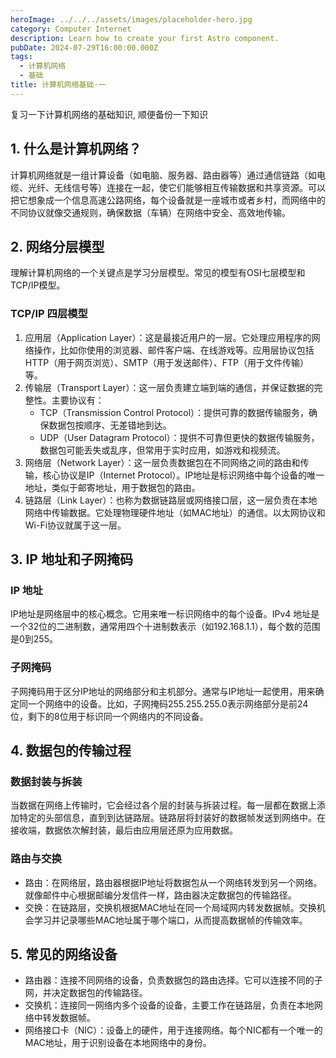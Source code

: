 ```yaml
---
heroImage: ../../../assets/images/placeholder-hero.jpg
category: Computer Internet
description: Learn how to create your first Astro component.
pubDate: 2024-07-29T16:00:00.000Z
tags:
  - 计算机网络
  - 基础
title: 计算机网络基础·一
---
```


复习一下计算机网络的基础知识, 顺便备份一下知识

## 1. 什么是计算机网络？

计算机网络就是一组计算设备（如电脑、服务器、路由器等）通过通信链路（如电缆、光纤、无线信号等）连接在一起，使它们能够相互传输数据和共享资源。可以把它想象成一个信息高速公路网络，每个设备就是一座城市或者乡村，而网络中的不同协议就像交通规则，确保数据（车辆）在网络中安全、高效地传输。

## 2. 网络分层模型

理解计算机网络的一个关键点是学习分层模型。常见的模型有OSI七层模型和TCP/IP模型。

### TCP/IP 四层模型

1. 应用层（Application Layer）：这是最接近用户的一层。它处理应用程序的网络操作，比如你使用的浏览器、邮件客户端、在线游戏等。应用层协议包括HTTP（用于网页浏览）、SMTP（用于发送邮件）、FTP（用于文件传输）等。
2. 传输层（Transport Layer）：这一层负责建立端到端的通信，并保证数据的完整性。主要协议有：
   * TCP（Transmission Control Protocol）：提供可靠的数据传输服务，确保数据包按顺序、无差错地到达。
   * UDP（User Datagram Protocol）：提供不可靠但更快的数据传输服务，数据包可能丢失或乱序，但常用于实时应用，如游戏和视频流。
3. 网络层（Network Layer）：这一层负责数据包在不同网络之间的路由和传输，核心协议是IP（Internet Protocol）。IP地址是标识网络中每个设备的唯一地址，类似于邮寄地址，用于数据包的路由。
4. 链路层（Link Layer）：也称为数据链路层或网络接口层，这一层负责在本地网络中传输数据。它处理物理硬件地址（如MAC地址）的通信。以太网协议和Wi-Fi协议就属于这一层。

## 3. IP 地址和子网掩码

### IP 地址

IP地址是网络层中的核心概念。它用来唯一标识网络中的每个设备。IPv4 地址是一个32位的二进制数，通常用四个十进制数表示（如192.168.1.1），每个数的范围是0到255。

### 子网掩码

子网掩码用于区分IP地址的网络部分和主机部分。通常与IP地址一起使用，用来确定同一个网络中的设备。比如，子网掩码255.255.255.0表示网络部分是前24位，剩下的8位用于标识同一个网络内的不同设备。

## 4. 数据包的传输过程

### 数据封装与拆装

当数据在网络上传输时，它会经过各个层的封装与拆装过程。每一层都在数据上添加特定的头部信息，直到到达链路层。链路层将封装好的数据帧发送到网络中。在接收端，数据依次解封装，最后由应用层还原为应用数据。

### 路由与交换

* 路由：在网络层，路由器根据IP地址将数据包从一个网络转发到另一个网络。就像邮件中心根据邮编分发信件一样，路由器决定数据包的传输路径。
* 交换：在链路层，交换机根据MAC地址在同一个局域网内转发数据帧。交换机会学习并记录哪些MAC地址属于哪个端口，从而提高数据帧的传输效率。

## 5. 常见的网络设备

* 路由器：连接不同网络的设备，负责数据包的路由选择。它可以连接不同的子网，并决定数据包的传输路径。
* 交换机：连接同一网络内多个设备的设备，主要工作在链路层，负责在本地网络中转发数据帧。
* 网络接口卡（NIC）：设备上的硬件，用于连接网络。每个NIC都有一个唯一的MAC地址，用于识别设备在本地网络中的身份。
